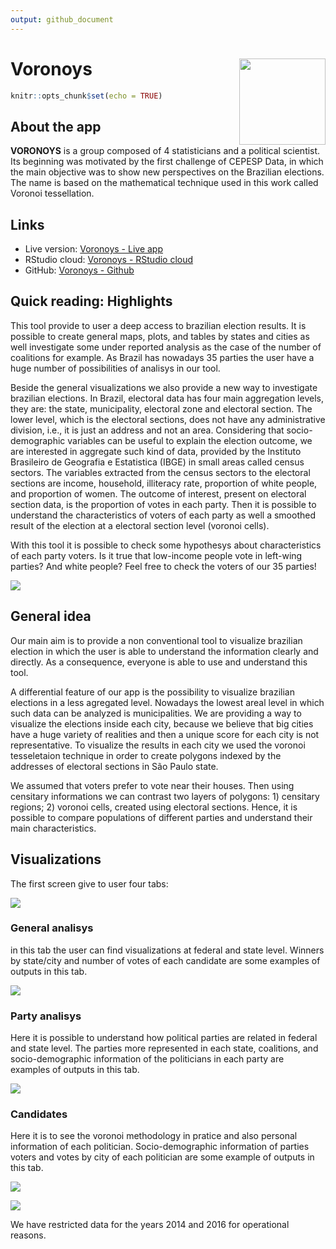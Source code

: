 ```yaml
---
output: github_document
---
```


# Voronoys <a href='https://voronoys.shinyapps.io/voronoys/'><img src='www/img/logo.png' align="right" height="138.5" /></a>

```r
knitr::opts_chunk$set(echo = TRUE)
```

## About the app

**VORONOYS** is a group composed of 4 statisticians and a political scientist. Its beginning was motivated by the first challenge of CEPESP Data, in which the main objective was to show new perspectives on the Brazilian elections. The name is based on the mathematical technique used in this work called Voronoi tessellation.

## Links

+ Live version: [Voronoys - Live app](https://voronoys.shinyapps.io/voronoys/)
+ RStudio cloud: [Voronoys - RStudio cloud](https://voronoys.shinyapps.io/voronoys/)
+ GitHub: [Voronoys - Github](https://github.com/voronoys/voronoys_sc)

## Quick reading: Highlights

This tool provide to user a deep access to brazilian election results. It is possible to create general maps, plots, and tables by states and cities as well investigate some under reported analysis as the case of the number of coalitions for example. As Brazil has nowadays 35 parties the user have a huge number of possibilities of analisys in our tool.

Beside the general visualizations we also provide a new way to investigate brazilian elections. In Brazil, electoral data has four main aggregation levels, they are: 
the state, municipality, electoral zone and electoral section. The lower level, which is the electoral sections, does not have any administrative division, 
i.e., it is just an address and not an area. Considering that socio-demographic variables can be useful to explain the election outcome,
we are interested in aggregate such kind of data, provided by the Instituto Brasileiro de Geografia e Estatistica (IBGE) in small areas called census sectors. The variables extracted from the census sectors to the electoral sections are income, household, illiteracy rate, proportion of white people, and proportion of women. The outcome of interest, present on electoral section data, is the proportion of votes in each party. Then it is possible to understand the characteristics of voters of each party as well a smoothed result of the election at a electoral section level (voronoi cells).

With this tool it is possible to check some hypothesys about characteristics of each party voters. Is it true that low-income people vote in left-wing parties? And white people? Feel free to check the voters of our 35 parties!

![](www/img/voronoys.png)

## General idea

Our main aim is to provide a non conventional tool to visualize brazilian election in which the user is able to understand the information clearly and directly. 
As a consequence, everyone is able to use and understand this tool. 

A differential feature of our app is the possibility to visualize brazilian elections in a less agregated level. Nowadays the lowest areal level in which such data 
can be analyzed is municipalities. We are providing a way to visualize the elections inside each city, because we believe that big cities have a huge variety of realities and then a unique score for each city is not representative. To visualize the results in each city we used the voronoi tesseletaion technique in order to create polygons indexed by the 
addresses of electoral sections in São Paulo state.

We assumed that voters prefer to vote near their houses. Then using censitary informations we can contrast two layers of polygons: 1) censitary regions; 2) voronoi cells, created using electoral sections. Hence, it is possible to compare populations of different parties and understand their main characteristics.

## Visualizations

The first screen give to user four tabs:

![](www/img/home.png)

### General analisys

in this tab the user can find visualizations at federal and state level. Winners by state/city and number of votes of each candidate are some examples of outputs in this tab.

![](www/img/eleicoes_gerais.png)

### Party analisys

Here it is possible to understand how political parties are related in federal and state level. The parties more represented in each state, coalitions, and socio-demographic information of the politicians in each party are examples of outputs in this tab.

![](www/img/partidos.png)

### Candidates

Here it is to see the voronoi methodology in pratice and also personal information of each politician. Socio-demographic information of parties voters and votes by city of each politician are some example of outputs in this tab.


![](www/img/candidatos.png)

![](www/img/voronoys2.png)

We have restricted data for the years 2014 and 2016 for operational reasons.